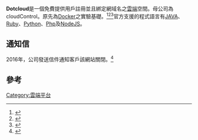 {{Notchinesetitle|time=2019-01-16}}
{{multiple issues| 
{{Expand|time=2018-08-04T19:20:53+00:00}} 
{{Orphan|time=2018-08-04T19:20:53+00:00}}
}}

{{Infobox Website
| websitename   = Dotcloud
| logo          = 
| url           = https://www.dotcloud.com/
| caption       = 
| screenshot    = 
| commercial    = 否
| type          = 網站類型
| reg           = 是
| owner         = 
| author        = 
| launch        = 
| num_employees = 
| aim           =
| alexa         = 
| revenue       = 
| notes         = 
}}
'''Dotcloud'''是一個免費提供用戶註冊並且綁定網域名之[[雲端|雲端]]空間。母公司為cloudControl。原先為[[Docker|Docker]]之實驗基礎。<ref>{{Cite web |url=http://techcrunch.com/2014/08/04/docker-sells-dotcloud-to-cloudcontrol-to-focus-on-core-container-business/ |title=Docker Sells dotCloud to cloudControl To Focus On Core Container Business-techcrunch.com |accessdate=2016-02-15 |archive-date=2016-02-10 |archive-url=https://web.archive.org/web/20160210124820/http://techcrunch.com/2014/08/04/docker-sells-dotcloud-to-cloudcontrol-to-focus-on-core-container-business/ |dead-url=no }}</ref><ref>{{Cite web |url=http://maureenogara.sys-con.com/node/2747331 |title=Ben Golub, Who Sold Gluster to Red Hat, Now Running dotCloud-http://maureenogara.sys-con.com/ |accessdate=2016-02-15 |archive-date=2019-09-13 |archive-url=https://web.archive.org/web/20190913100835/http://maureenogara.sys-con.com/node/2747331 |dead-url=no }}</ref><ref>{{Cite book|title=软件定义存储 原理 实践与生态|last=叶毓睿著|first=|publisher=北京：机械工业出版社 ,|year=2016.06|isbn=978-7-111-53957-5|location=|pages=506-507}}</ref>官方支援的程式語言有[[JAVA|JAVA]]、[[Ruby|Ruby]]、[[Python|Python]]、[[Php|Php]]及[[NodeJS|NodeJS]]。

==通知信==
2016年，公司發送信件通知客戶該網站關閉。<ref>{{Cite web |url=http://venturebeat.com/2016/01/22/dotcloud-the-cloud-service-that-gave-birth-to-docker-is-shutting-down-on-february-29/ |title=DotCloud, the cloud service that gave birth to Docker, is shutting down on February 29-venturebeat.com |accessdate=2016-02-15 |archive-date=2016-02-16 |archive-url=https://web.archive.org/web/20160216111333/http://venturebeat.com/2016/01/22/dotcloud-the-cloud-service-that-gave-birth-to-docker-is-shutting-down-on-february-29/ |dead-url=no }}</ref>

==參考==
{{reflist}}

[[Category:雲端平台|Category:雲端平台]]